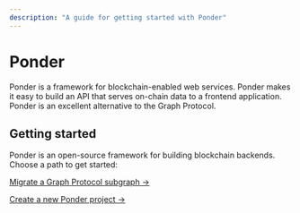 ```yaml
---
description: "A guide for getting started with Ponder"
---
```


# Ponder

Ponder is a framework for blockchain-enabled web services. Ponder makes it easy to build an API that serves on-chain data to a frontend application. Ponder is an excellent alternative to the Graph Protocol.

## Getting started

Ponder is an open-source framework for building blockchain backends. Choose a path to get started:

[Migrate a Graph Protocol subgraph →](/getting-started/migrate-subgraph)

[Create a new Ponder project →](/getting-started/new-project)
